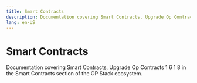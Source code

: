 ```yaml
---
title: Smart Contracts
description: Documentation covering Smart Contracts, Upgrade Op Contracts 1 6 1 8 in the Smart Contracts section of the OP Stack ecosystem.
lang: en-US
---
```



# Smart Contracts

Documentation covering Smart Contracts, Upgrade Op Contracts 1 6 1 8 in the Smart Contracts section of the OP Stack ecosystem.

<Cards>
  <Card title="Smart Contract overview" href="/stack/smart-contracts/smart-contracts" />
  <Card title="Upgrading Smart Contracts from v1.6.0 or v1.3.0 to v1.8.0" href="/stack/smart-contracts/upgrade-op-contracts-1-6-1-8" />
</Cards>
